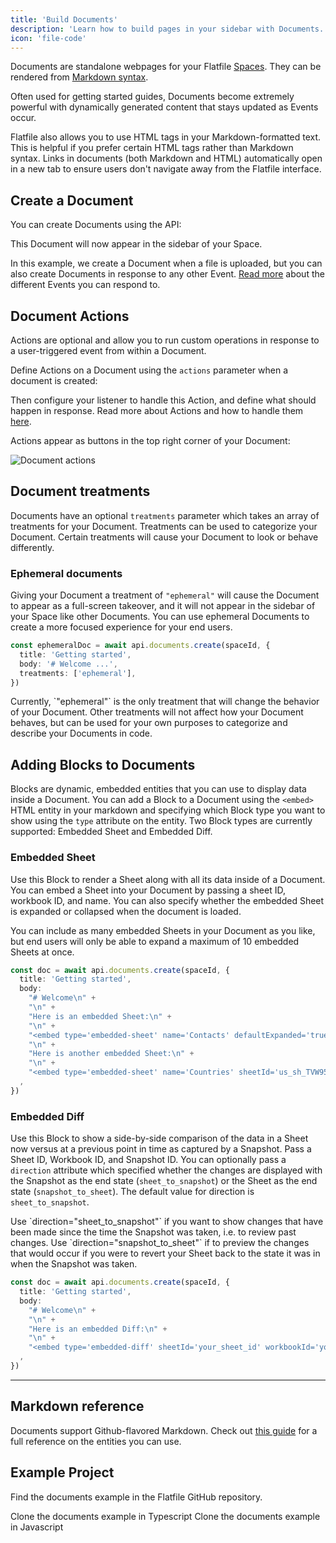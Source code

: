 ```yaml
---
title: 'Build Documents'
description: 'Learn how to build pages in your sidebar with Documents.'
icon: 'file-code'
---
```


<Snippet file='shared/dxpbanner.mdx' />

Documents are standalone webpages for your Flatfile <Tooltip tip="Are micro-applications...">[Spaces](/learning-center/architecture/spaces)</Tooltip>. They can be rendered from <Tooltip tip="View syntax">[Markdown syntax](https://www.markdownguide.org/basic-syntax/)</Tooltip>.

Often used for getting started guides, Documents become extremely powerful with dynamically generated content that stays updated as Events occur.

<Info>
  Flatfile also allows you to use HTML tags in your Markdown-formatted text.
  This is helpful if you prefer certain HTML tags rather than Markdown syntax.
  Links in documents (both Markdown and HTML) automatically open in a new tab
  to ensure users don't navigate away from the Flatfile interface.
</Info>

## Create a Document

You can create Documents using the API:

<Snippet file='guides/documents/create-document.mdx' />

This Document will now appear in the sidebar of your Space.

In this example, we create a Document when a file is uploaded, but you can also create Documents in response to any other Event. [Read more](/learning-center/concepts/events) about the different Events you can respond to.

## Document Actions

Actions are optional and allow you to run custom operations in response to a user-triggered event from within a Document.

Define Actions on a Document using the `actions` parameter when a document is created:

<Snippet file='guides/documents/document-actions.mdx' />

Then configure your listener to handle this Action, and define what should happen in response. Read more about Actions and how to handle them [here](./actions#document-mounted).

Actions appear as buttons in the top right corner of your Document:

![Document actions](/images/actions/document_actions.png)

## Document treatments

Documents have an optional `treatments` parameter which takes an array of treatments for your Document. Treatments can be used to categorize your Document. Certain treatments will cause your Document to look or behave differently.

### Ephemeral documents

Giving your Document a treatment of `"ephemeral"` will cause the Document to appear as a full-screen takeover, and it will not appear in the sidebar of your Space like other Documents. You can use ephemeral Documents to create a more focused experience for your end users.

```ts
const ephemeralDoc = await api.documents.create(spaceId, {
  title: 'Getting started',
  body: '# Welcome ...',
  treatments: ['ephemeral'],
})
```

<Info>
  Currently, `"ephemeral"` is the only treatment that will change the behavior
  of your Document. Other treatments will not affect how your Document behaves,
  but can be used for your own purposes to categorize and describe your
  Documents in code.
</Info>

## Adding Blocks to Documents

Blocks are dynamic, embedded entities that you can use to display data inside a Document. You can add a Block to a Document using the `<embed>` HTML entity in your markdown and specifying which Block type you want to show using the `type` attribute on the entity. Two Block types are currently supported: Embedded Sheet and Embedded Diff.

### Embedded Sheet

Use this Block to render a Sheet along with all its data inside of a Document. You can embed a Sheet into your Document by passing a sheet ID, workbook ID, and name. You can also specify whether the embedded Sheet is expanded or collapsed when the document is loaded.

<Info>
  You can include as many embedded Sheets in your Document as you like, but end
  users will only be able to expand a maximum of 10 embedded Sheets at once.
</Info>

```ts
const doc = await api.documents.create(spaceId, {
  title: 'Getting started',
  body: 
    "# Welcome\n" +
    "\n" +
    "Here is an embedded Sheet:\n" +
    "\n" +
    "<embed type='embedded-sheet' name='Contacts' defaultExpanded='true' sheetId='your_sheet_id' workbookId='your_workbook_id'>\n" +
    "\n" +
    "Here is another embedded Sheet:\n" +
    "\n" +
    "<embed type='embedded-sheet' name='Countries' sheetId='us_sh_TVW95224' workbookId='us_wb_8e0z52gI'>"
  ,
})
```

### Embedded Diff

Use this Block to show a side-by-side comparison of the data in a Sheet now versus at a previous point in time as captured by a Snapshot. Pass a Sheet ID, Workbook ID, and Snapshot ID. You can optionally pass a `direction` attribute which specified whether the changes are displayed with the Snapshot as the end state (`sheet_to_snapshot`) or the Sheet as the end state (`snapshot_to_sheet`). The default value for direction is `sheet_to_snapshot`.

<Info>
  Use `direction="sheet_to_snapshot"` if you want to show changes that have been
  made since the time the Snapshot was taken, i.e. to review past changes. Use
  `direction="snapshot_to_sheet"` if to preview the changes that would occur if
  you were to revert your Sheet back to the state it was in when the Snapshot
  was taken.
</Info>

```ts
const doc = await api.documents.create(spaceId, {
  title: 'Getting started',
  body: 
    "# Welcome\n" +
    "\n" +
    "Here is an embedded Diff:\n" +
    "\n" +
    "<embed type='embedded-diff' sheetId='your_sheet_id' workbookId='your_workbook_id' snapshot_id='your_snapshot_id" direction="snapshot_to_sheet">"
  ,
})
```

---

## Markdown reference

Documents support Github-flavored Markdown. Check out [this guide](https://github.com/adam-p/markdown-here/wiki/Markdown-Cheatsheet) for a full reference on the entities you can use.

## Example Project

Find the documents example in the Flatfile GitHub repository.

<CardGroup cols={2}>
  <Card
    title='typescript'
    icon='code-merge'
    href='https://github.com/FlatFilers/flatfile-docs-kitchen-sink/blob/main/typescript/documents/index.ts'
  >
    Clone the documents example in Typescript
  </Card>
  <Card
    title='javascript'
    icon='js'
    href='https://github.com/FlatFilers/flatfile-docs-kitchen-sink/blob/main/javascript/documents/index.js'
  >
    Clone the documents example in Javascript
  </Card>
</CardGroup>